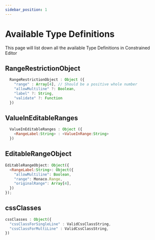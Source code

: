 ```yaml
---
sidebar_position: 1
---
```


# Available Type Definitions

This page will list down all the available Type Definitions in Constrained Editor

## RangeRestrictionObject

```javascript
  RangeRestrictionObject : Object ({
    "range" : Array[4], // Should be a positive whole number
    "allowMultiline" ?: Boolean,
    "label" ?: String,
    "validate" ?: Function
  })
```

## ValueInEditableRanges

```javascript
  ValueInEditableRanges : Object ({
    <RangeLabel:String> : <ValueInRange:String>
  })
```

## EditableRangeObject

```javascript
EditableRangeObject: Object({
  <RangeLabel:String>: Object({
    "allowMultiline": Boolean,
    "range": Monaco.Range,
    "originalRange": Array[4],
  })
});
```

## cssClasses

```javascript
cssClasses : Object({
  "cssClassForSingleLine" : ValidCssClassString,
  "cssClassForMultiLine" : ValidCssClassString,
})
```